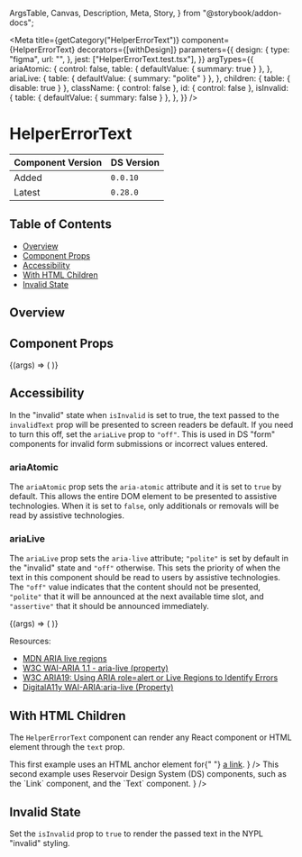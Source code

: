   ArgsTable,
  Canvas,
  Description,
  Meta,
  Story,
} from "@storybook/addon-docs";


<Meta
  title={getCategory("HelperErrorText")}
  component={HelperErrorText}
  decorators={[withDesign]}
  parameters={{
    design: {
      type: "figma",
      url: "",
    },
    jest: ["HelperErrorText.test.tsx"],
  }}
  argTypes={{
    ariaAtomic: {
      control: false,
      table: { defaultValue: { summary: true } },
    },
    ariaLive: {
      table: { defaultValue: { summary: "polite" } },
    },
    children: { table: { disable: true } },
    className: { control: false },
    id: { control: false },
    isInvalid: {
      table: { defaultValue: { summary: false } },
    },
  }}
/>

# HelperErrorText

| Component Version | DS Version |
| ----------------- | ---------- |
| Added             | `0.0.10`   |
| Latest            | `0.28.0`   |

## Table of Contents

- [Overview](#overview)
- [Component Props](#component-props)
- [Accessibility](#accessibility)
- [With HTML Children](#with-html-children)
- [Invalid State](#invalid-state)

## Overview

<Description of={HelperErrorText} />

## Component Props

<Canvas withToolbar>
  <Story
    name="HelperErrorText with Controls"
    args={{
      ariaAtomic: undefined,
      ariaLive: "polite",
      className: undefined,
      id: "helperErrorText-id",
      isInvalid: false,
      text: "This is the helper text!",
    }}
  >
    {(args) => (
      <HelperErrorText
        {...args}
        text={args.isInvalid ? "This is the error text :(" : args.text}
      />
    )}
  </Story>
</Canvas>

<ArgsTable story="HelperErrorText with Controls" />

## Accessibility

In the "invalid" state when `isInvalid` is set to true, the text passed to the
`invalidText` prop will be presented to screen readers be default. If you need
to turn this off, set the `ariaLive` prop to `"off"`. This is used in DS "form"
components for invalid form submissions or incorrect values entered.

### ariaAtomic

The `ariaAtomic` prop sets the `aria-atomic` attribute and it is set to `true`
by default. This allows the entire DOM element to be presented to assistive
technologies. When it is set to `false`, only additionals or removals will be
read by assistive technologies.

### ariaLive

The `ariaLive` prop sets the `aria-live` attribute; `"polite"` is set by default
in the "invalid" state and `"off"` otherwise. This sets the priority of when the
text in this component should be read to users by assistive technologies. The
`"off"` value indicates that the content should not be presented, `"polite"` that
it will be announced at the next available time slot, and `"assertive"` that it
should be announced immediately.

<Canvas>
  <Story
    name="With Aria Controls"
    args={{
      ariaAtomic: true,
      ariaLive: "polite",
      isInvalid: true,
    }}
  >
    {(args) => (
      <HelperErrorText
        {...args}
        text="Only invalid text can be read to screen readers with the appropriate aria-atomic and aria-live props."
      />
    )}
  </Story>
</Canvas>

Resources:

- [MDN ARIA live regions](https://developer.mozilla.org/en-US/docs/Web/Accessibility/ARIA/ARIA_Live_Regions)
- [W3C WAI-ARIA 1.1 - aria-live (property)](https://www.w3.org/TR/wai-aria-1.1/#aria-live)
- [W3C ARIA19: Using ARIA role=alert or Live Regions to Identify Errors](https://www.w3.org/TR/WCAG20-TECHS/ARIA19.html)
- [DigitalA11y WAI-ARIA:aria-live (Property)](https://www.digitala11y.com/aria-live-properties/)

## With HTML Children

The `HelperErrorText` component can render any React component or HTML element
through the `text` prop.

<Canvas>
  <Story name="With HTML Children">
    <HelperErrorText
      text={
        <>
          This first example uses an HTML anchor element for{" "}
          <a href="#">a link</a>.
        </>
      }
    />
    <HelperErrorText
      text={
        <Text>
          This second example uses Reservoir Design System (DS) components, such
          as the <Link href="#">`Link`</Link> component, and the `Text`
          component.
        </Text>
      }
    />
  </Story>
</Canvas>

## Invalid State

Set the `isInvalid` prop to `true` to render the passed text in the
NYPL "invalid" styling.

<Canvas>
  <Story name="Invalid State">
    <HelperErrorText isInvalid text="This is the error text :(" />
  </Story>
</Canvas>
